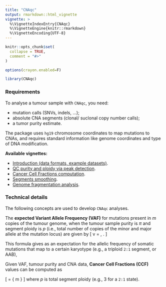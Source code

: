 ```yaml
---
title: "CNAqc"
output: rmarkdown::html_vignette
vignette: >
  %\VignetteIndexEntry{CNAqc}
  %\VignetteEngine{knitr::rmarkdown}
  %\VignetteEncoding{UTF-8}
---
```


```r
knitr::opts_chunk$set(
  collapse = TRUE,
  comment = "#>"
)

options(crayon.enabled=F)
```


```r
library(CNAqc)
```

### Requirements

To analyse a tumour sample with `CNAqc`, you need: 

* mutation calls (SNVs, indels, ...); 
* absolute CNA segments (clonal/ suclonal copy number calls);
* a tumor purity estimate.

The package uses `hg19` chromosome coordinates to map mutations to CNAs, and requires standard information like genome coordinates and type of DNA modification.   

**Available vignettes:** 

* [Introduction (data formats, example datasets)](https://caravagn.github.io/CNAqc/articles/Introduction.html). 
* [QC purity and ploidy via peak detection](https://caravagn.github.io/CNAqc/articles/peaks_detection.html). 
* [Cancer Cell Fractions computation](https://caravagn.github.io/CNAqc/articles/ccf_computation.html). 
* [Segments smoothing](https://caravagn.github.io/CNAqc/articles/smoothing.html). 
* [Genome fragmentation analysis](https://caravagn.github.io/CNAqc/articles/fragmentation.html). 


### Technical details

The following concepts are used to develop `CNAqc` analyses.

The **expected Variant Allele Frequency (VAF)** for mutations present in $m$ copies of the tumour genome, when the tumour sample purity is $\pi$ and segment ploidy is $p$ (i.e., total number of copies of the minor and major allele at the mutation locus) are given by
\[
v = \dfrac{m \pi}{
2 (1 - \pi) + \pi p 
} \, .
\]

This formula gives as an expectation for the allelic frequency of somatic mutations that map to a certain karyotype (e.g., a triploid `2:1` segment, or AAB),

Given VAF, tumour purity and CNA data, **Cancer Cell Fractions (CCF)** values can be computed as

\[
\text{CCF} = 
\dfrac{
v[
(p - 2)\pi + 2
]
}
{
m \pi
}
\]
where $p$ is total segment ploidy (e.g., 3 for a `2:1` state).

